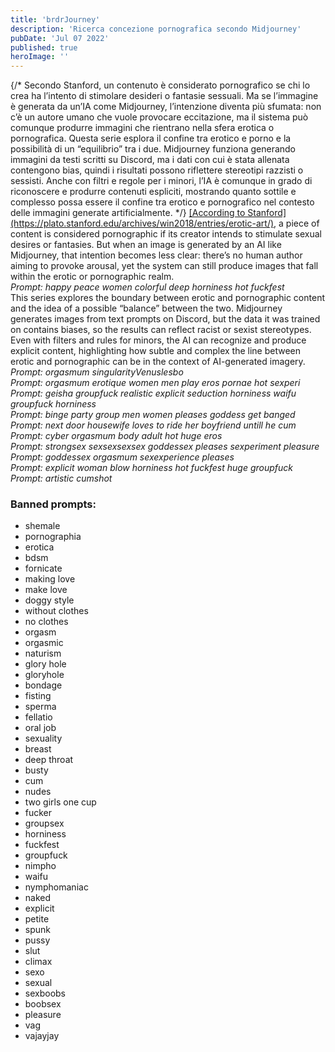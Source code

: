 ```yaml
---
title: 'brdrJourney'
description: 'Ricerca concezione pornografica secondo Midjourney'
pubDate: 'Jul 07 2022'
published: true
heroImage: ''
---
```



<ImageWithShadow src="/images/exps/brdrjourney/jason3_people_get_banged_into_space_cyborg_orgasmum_eros_seduct.webp"></ImageWithShadow>


<div class="space-y-48">

  <Paragraph>
    {/* Secondo Stanford, un contenuto è considerato pornografico se chi lo crea ha l’intento di stimolare desideri o fantasie sessuali. Ma se l’immagine è generata da un’IA come Midjourney, l’intenzione diventa più sfumata: non c’è un autore umano che vuole provocare eccitazione, ma il sistema può comunque produrre immagini che rientrano nella sfera erotica o pornografica. Questa serie esplora il confine tra erotico e porno e la possibilità di un “equilibrio” tra i due. Midjourney funziona generando immagini da testi scritti su Discord, ma i dati con cui è stata allenata contengono bias, quindi i risultati possono riflettere stereotipi razzisti o sessisti. Anche con filtri e regole per i minori, l’IA è comunque in grado di riconoscere e produrre contenuti espliciti, mostrando quanto sottile e complesso possa essere il confine tra erotico e pornografico nel contesto delle immagini generate artificialmente. */}
      <u class="hover:text-pink-500 animate duration-500 ease-in-out">[According to Stanford](https://plato.stanford.edu/archives/win2018/entries/erotic-art/)</u>, a piece of content is considered pornographic if its creator intends to stimulate sexual desires or fantasies. But when an image is generated by an AI like Midjourney, that intention becomes less clear: there’s no human author aiming to provoke arousal, yet the system can still produce images that fall within the erotic or pornographic realm. 
  </Paragraph>

  <div>
    <Swiper 
      images={[
        "/images/exps/brdrjourney/colorful/jimmeid_happy_peace_women_colorful_deep_horniness_hot_fuckfest_4.webp",
        "/images/exps/brdrjourney/colorful/jimmeid_happy_peace_women_colorful_deep_horniness_hot_fuckfest_3.webp",
        "/images/exps/brdrjourney/colorful/jimmeid_happy_peace_women_colorful_deep_horniness_hot_fuckfest_2.webp",
        "/images/exps/brdrjourney/colorful/jimmeid_happy_peace_women_colorful_deep_horniness_hot_fuckfest.webp",
      ]} 
      delay={5000}
    />
    <i class="text-center flex justify-center mb-6">Prompt: happy peace women colorful deep horniness hot fuckfest</i>
  </div>

  <Paragraph>
    This series explores the boundary between erotic and pornographic content and the idea of a possible “balance” between the two. Midjourney generates images from text prompts on Discord, but the data it was trained on contains biases, so the results can reflect racist or sexist stereotypes. Even with filters and rules for minors, the AI can recognize and produce explicit content, highlighting how subtle and complex the line between erotic and pornographic can be in the context of AI-generated imagery.
  </Paragraph>

  <div>
    <ImageWithoutShadow src="/images/exps/brdrjourney/lorenzoantei_orgasmum_singularityVenuslesbo.webp"></ImageWithoutShadow>
    <i class="text-center flex justify-center mb-6">Prompt: orgasmum singularityVenuslesbo</i>
  </div>

  <div>
    <ImageWithoutShadow src="/images/exps/brdrjourney/kyle22_orgasmum_erotique_women_men_play_eros_pornae_hot_sexperi.webp"></ImageWithoutShadow>
    <i class="text-center flex justify-center mb-6">Prompt: orgasmum erotique women men play eros pornae hot sexperi</i>
  </div>

  <div>
    <Swiper 
      images={[
        "/images/exps/brdrjourney/geisha/freebody_explicit_waifu_groupfuck_horniness.webp",
        "/images/exps/brdrjourney/geisha/freebody_geisha_groupfuck_realistic_explicit_seduction_hornines.png",
      ]} 
      delay={9000}
    />
    <i class="text-center flex justify-center mb-6">Prompt: geisha groupfuck realistic explicit seduction horniness waifu groupfuck horniness</i>
  </div>

  <div>
    <ImageWithoutShadow src="/images/exps/brdrjourney/kyle22_binge_party_group_men_women_pleases_goddess_get_banged_l_.webp"></ImageWithoutShadow>
    <i class="text-center flex justify-center mb-6">Prompt: binge party group men women pleases goddess get banged</i>
  </div>

  <div>
    <ImageWithoutShadow src="/images/exps/brdrjourney/jason3_next_door_housewife_loves_to_ride_her_boyfriend_untill_he.webp"></ImageWithoutShadow>
    <i class="text-center flex justify-center mb-6">Prompt: next door housewife loves to ride her boyfriend untill he cum</i>
  </div>

  <div>
    <Swiper 
      images={[
        "/images/exps/brdrjourney/cyber/raimont_cyber_orgasmum_body_adult_hot_huge_eros.webp",
        "/images/exps/brdrjourney/cyber/raimont_cyber_orgasmum_body_adult_hot_huge_eros_2.webp",
      ]} 
      delay={7000}
    />
    <i class="text-center flex justify-center mb-6">Prompt: cyber orgasmum body adult hot huge eros</i>
  </div>

  <div>
    <ImageWithoutShadow src="/images/exps/brdrjourney/jason3_strongsex_sexsexsexsex_goddessex_pleases_sexperiment_pla.webp"></ImageWithoutShadow>
    <i class="text-center flex justify-center mb-6">Prompt: strongsex sexsexsexsex goddessex pleases sexperiment pleasure</i>
  </div>

  <div>
    <Swiper 
      images={[
        "/images/exps/brdrjourney/goddessex/jason3_goddessex_orgasmum_sexexperience_pleases_3.webp",
        "/images/exps/brdrjourney/goddessex/jason3_goddessex_orgasmum_sexexperience_pleases.webp",
      ]} 
      delay={8000}
    />
    <i class="text-center flex justify-center mb-6">Prompt: goddessex orgasmum sexexperience pleases</i>
  </div>

  <div>
    <Swiper 
      images={[
        "/images/exps/brdrjourney/fuckfest/jimmeid_explicit_woman_blow_horniness_hot_fuckfest_huge_groupfuck_2.webp",
        "/images/exps/brdrjourney/fuckfest/jimmeid_explicit_woman_blow_horniness_hot_fuckfest_huge_groupfuck_3.webp",
        "/images/exps/brdrjourney/fuckfest/jimmeid_explicit_woman_blow_horniness_hot_fuckfest_huge_groupfuck_4.webp",
        "/images/exps/brdrjourney/fuckfest/jimmeid_explicit_woman_blow_horniness_hot_fuckfest_huge_groupfuck.webp",
        "/images/exps/brdrjourney/fuckfest/freebody_interracial_explicit_women_men_lick_fuckfest_horniness.png",
        "/images/exps/brdrjourney/fuckfest/wispers_explicit_woman_blow_horniness_hot_fuckfest_huge_groupfuck.webp"
      ]} 
      delay={5000}
    />
    <i class="text-center flex justify-center mb-6">Prompt: explicit woman blow horniness hot fuckfest huge groupfuck</i>
  </div>

  <div>
    <ImageWithoutShadow src="/images/exps/brdrjourney/sdrubbo_blow 2.webp"></ImageWithoutShadow>
    <i class="text-center flex justify-center mb-6">Prompt: artistic cumshot</i>
  </div>

</div>


<section id="banned_prompt" class="my-24 mx-6 md:mx-24 lg:mx-56 xl:mx-96">
        <h3 class="text-bold">Banned prompts:</h3>
        <ul id="banned" class="space-y-6  py-3 line-through">
            <li>shemale</li>
            <li>pornographia</li>
            <li>erotica</li>
            <li>bdsm</li>
            <li>fornicate</li>
            <li>making love</li>
            <li>make love</li>
            <li>doggy style</li>
            <li>without clothes</li>
            <li>no clothes</li>
            <li>orgasm</li>
            <li>orgasmic</li>
            <li>naturism</li>
            <li>glory hole</li>
            <li>gloryhole</li>
            <li>bondage</li>
            <li>fisting</li>
            <li>sperma</li>
            <li>fellatio</li>
            <li>oral job</li>
            <li>sexuality</li>
            <li>breast</li>
            <li>deep throat</li>
            <li>busty</li>
            <li>cum</li>
            <li>nudes</li>
            <li>two girls one cup</li>
            <li>fucker</li>
            <li>groupsex</li>
            <li>horniness</li>
            <li>fuckfest</li>
            <li>groupfuck</li>
            <li>nimpho</li>
            <li>waifu</li>
            <li>nymphomaniac</li>
            <li>naked</li>
            <li>explicit</li>
            <li>petite</li>
            <li>spunk</li>
            <li>pussy</li>
            <li>slut</li>
            <li>climax</li>
            <li>sexo</li>
            <li>sexual</li>
            <li>sexboobs</li>
            <li>boobsex</li>
            <li>pleasure</li>
            <li>vag</li>
            <li>vajayjay</li>
        </ul>
    </section>
